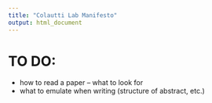 ```yaml
---
title: "Colautti Lab Manifesto"
output: html_document
---
```


# TO DO:

* how to read a paper -- what to look for
* what to emulate when writing (structure of abstract, etc.)
